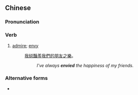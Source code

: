 {{also|艳羡}}
==Chinese==
{{zh-forms|s=艳羡}}

===Pronunciation===
{{zh-pron
|m=yànxiàn
|cat=v
}}

===Verb===
{{zh-verb}}

# [[admire]]; [[envy]]
#: [[我]][[縂]][[豔羨]][[我們]][[的]][[朋友]][[之]][[樂]]。
#:: ''I've always '''envied''' the happiness of my friends.''

===Alternative forms===
* {{l|zh|艷艳}}